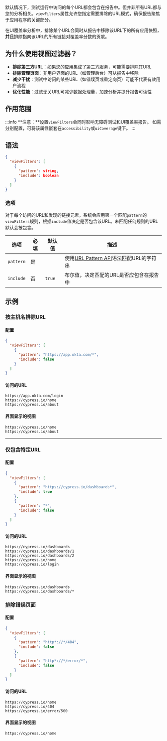 默认情况下，测试运行中访问的每个URL都会包含在报告中。但并非所有URL都与您的分析相关。`viewFilters`属性允许您指定需要排除的URL模式，确保报告聚焦于应用程序的关键部分。

在UI覆盖率分析中，排除某个URL会同时从报告中移除该URL下的所有应用快照，**并且**排除指向该URL的所有链接对覆盖率分数的贡献。

## 为什么使用视图过滤器？

- **排除第三方URL**：如果您的应用集成了第三方服务，可能需要排除其URL
- **排除管理页面**：非用户界面的URL（如管理后台）可从报告中移除
- **减少干扰**：测试中访问的某些URL（如错误页或重定向页）可能不代表有效用户流程
- **优化性能**：过滤无关URL可减少数据处理量，加速分析并提升报告可读性

## 作用范围

:::info
**注意：**设置`viewFilters`会同时影响无障碍测试和UI覆盖率报告。
如需分别配置，可将该属性嵌套在`accessibility`或`uiCoverage`键下。
:::

## 语法

```json
{
  "viewFilters": [
    {
      "pattern": string,
      "include": boolean
    }
  ]
}
```

### 选项

对于每个访问的URL和发现的链接元素，系统会应用第一个匹配`pattern`的`viewFilters`规则，根据`include`值决定是否包含该URL。未匹配任何规则的URL默认会被包含。

| 选项       | 必填     | 默认值  | 描述                                                                                                                       |
| ---------- | -------- | ------- | ------------------------------------------------------------------------------------------------------------------------- |
| `pattern`  | 是       |         | 使用[URL Pattern API](https://developer.mozilla.org/en-US/docs/Web/API/URL_Pattern_API)语法匹配URL的字符串                  |
| `include`  | 否       | `true`  | 布尔值，决定匹配的URL是否应包含在报告中                                                                                   |

## 示例

### 按主机名排除URL

#### 配置

```json
{
  "viewFilters": [
    {
      "pattern": "https://app.okta.com/*",
      "include": false
    }
  ]
}
```

#### 访问的URL

```
https://app.okta.com/login
https://cypress.io/home
https://cypress.io/about
```

#### 界面显示的视图

```
https://cypress.io/home
https://cypress.io/about
```

---

### 仅包含特定URL

#### 配置

```json
{
  "viewFilters": [
    {
      "pattern": "https://cypress.io/dashboards*",
      "include": true
    },
    {
      "pattern": "*",
      "include": false
    }
  ]
}
```

#### 访问的URL

```
https://cypress.io/dashboards
https://cypress.io/dashboards/1
https://cypress.io/dashboards/2
https://cypress.io/home
https://cypress.io/login
```

#### 界面显示的视图

```
https://cypress.io/dashboards
https://cypress.io/dashboards/*
```

### 排除错误页面

#### 配置

```json
{
  "viewFilters": [
    {
      "pattern": "http*://*/404",
      "include": false
    },
    {
      "pattern": "http*://*/error/*",
      "include": false
    }
  ]
}
```

#### 访问的URL

```
https://cypress.io/home
https://cypress.io/404
https://cypress.io/error/500
```

#### 界面显示的视图

```
https://cypress.io/home
```